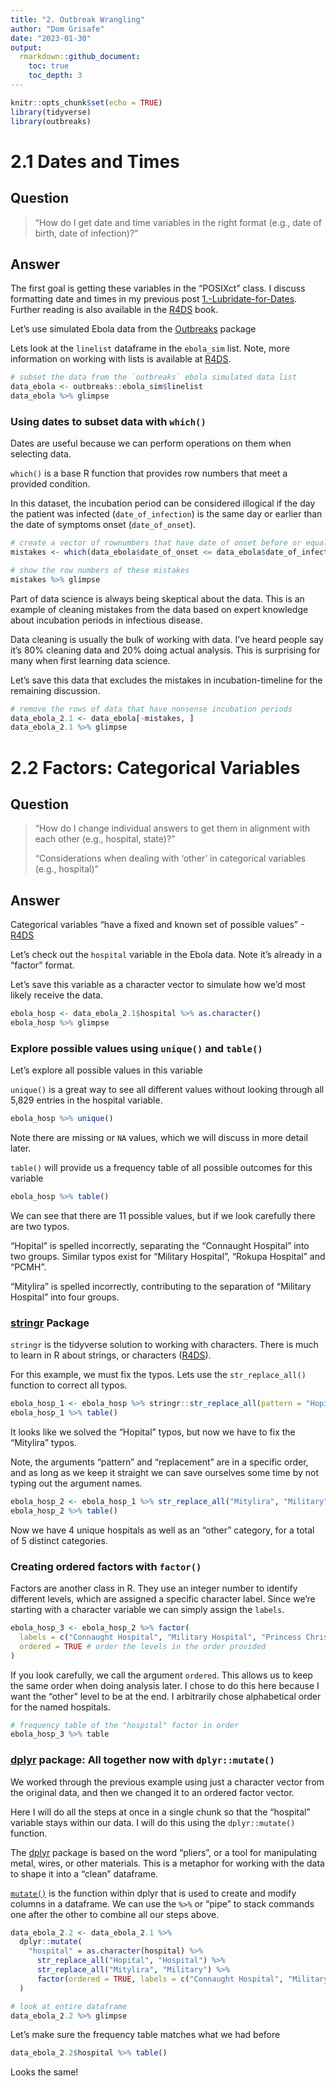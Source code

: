 ```yaml
---
title: "2. Outbreak Wrangling"
author: "Dom Grisafe"
date: "2023-01-30"
output: 
  rmarkdown::github_document:
    toc: true
    toc_depth: 3
---
```


```r
knitr::opts_chunk$set(echo = TRUE)
library(tidyverse)
library(outbreaks)
```

# 2.1 Dates and Times

## Question

> "How do I get date and time variables in the right format (e.g., date of birth, date of infection)?"

## Answer

The first goal is getting these variables in the "POSIXct" class. I discuss formatting date and times in my previous post [1.-Lubridate-for-Dates](https://github.com/dgrisafe/outbreak_wrangling/blob/main/1.-Lubridate-for-Dates.md#posixct-the-class-of-date-and-time). Further reading is also available in the [R4DS](https://r4ds.had.co.nz/dates-and-times.html) book.


Let's use simulated Ebola data from the [Outbreaks](https://urldefense.com/v3/__https://cran.r-project.org/web/packages/outbreaks/outbreaks.pdf__;!!LIr3w8kk_Xxm!upqova8xo2BulfSiLrpFgR8tg2JMwO2bJCJbXafwaO7OZES2_d4WFSHGddRQ039RDXxOuPPErqB0ktPe6cx_$) package

Lets look at the `linelist` dataframe in the `ebola_sim` list. Note, more information on working with lists is available at [R4DS](https://r4ds.had.co.nz/vectors.html#lists).

```r
# subset the data from the `outbreaks` ebola simulated data list
data_ebola <- outbreaks::ebola_sim$linelist
data_ebola %>% glimpse
```

### Using dates to subset data with `which()`

Dates are useful because we can perform operations on them when selecting data.

`which()` is a base R function that provides row numbers that meet a provided condition.

In this dataset, the incubation period can be considered illogical if the day the patient was infected (`date_of_infection`) is the same day or earlier than the date of symptoms onset (`date_of_onset`).

```r
# create a vector of rownumbers that have date of onset before or equal to the date of infection
mistakes <- which(data_ebola$date_of_onset <= data_ebola$date_of_infection)

# show the row numbers of these mistakes
mistakes %>% glimpse
```

Part of data science is always being skeptical about the data. This is an example of cleaning mistakes from the data based on expert knowledge about incubation periods in infectious disease.

Data cleaning is usually the bulk of working with data. I've heard people say it's 80% cleaning data and 20% doing actual analysis. This is surprising for many when first learning data science.

Let's save this data that excludes the mistakes in incubation-timeline for the remaining discussion.

```r
# remove the rows of data that have nonsense incubation periods
data_ebola_2.1 <- data_ebola[-mistakes, ]
data_ebola_2.1 %>% glimpse
```


# 2.2 Factors: Categorical Variables

## Question

> "How do I change individual answers to get them in alignment with each other (e.g., hospital, state)?"
>
> "Considerations when dealing with 'other' in categorical variables (e.g., hospital)"

## Answer

Categorical variables "have a fixed and known set of possible values" -[R4DS](https://r4ds.had.co.nz/factors.html)


Let's check out the `hospital` variable in the Ebola data. Note it's already in a "factor" format. 

Let's save this variable as a character vector to simulate how we'd most likely receive the data.

```r
ebola_hosp <- data_ebola_2.1$hospital %>% as.character()
ebola_hosp %>% glimpse
```


### Explore possible values using `unique()` and `table()`

Let's explore all possible values in this variable

`unique()` is a great way to see all different values without looking through all 5,829 entries in the hospital variable.

```r
ebola_hosp %>% unique()
```
Note there are missing or `NA` values, which we will discuss in more detail later.

`table()` will provide us a frequency table of all possible outcomes for this variable

```r
ebola_hosp %>% table()
```

We can see that there are 11 possible values, but if we look carefully there are two typos.

"Hopital" is spelled incorrectly, separating the "Connaught Hospital" into two groups. Similar typos exist for "Military Hospital", "Rokupa Hospital" and "PCMH".

"Mitylira" is spelled incorrectly, contributing to the separation of "Military Hospital" into four groups.


### [stringr](https://cran.r-project.org/web/packages/stringr/index.html) Package

`stringr` is the tidyverse solution to working with characters. There is much to learn in R about strings, or characters ([R4DS](https://r4ds.had.co.nz/strings.html)). 

For this example, we must fix the typos. Lets use the `str_replace_all()` function to correct all typos.

```r
ebola_hosp_1 <- ebola_hosp %>% stringr::str_replace_all(pattern = "Hopital", replacement = "Hospital")
ebola_hosp_1 %>% table()
```

It looks like we solved the "Hopital" typos, but now we have to fix the "Mitylira" typos.

Note, the arguments "pattern" and "replacement" are in a specific order, and as long as we keep it straight we can save ourselves some time by not typing out the argument names.

```r
ebola_hosp_2 <- ebola_hosp_1 %>% str_replace_all("Mitylira", "Military")
ebola_hosp_2 %>% table()
```

Now we have 4 unique hospitals as well as an "other" category, for a total of 5 distinct categories.

### Creating ordered factors with `factor()`

Factors are another class in R. They use an integer number to identify different levels, which are assigned a specific character label. Since we're starting with a character variable we can simply assign the `labels`.

```r
ebola_hosp_3 <- ebola_hosp_2 %>% factor(
  labels = c("Connaught Hospital", "Military Hospital", "Princess Christian Maternity Hospital (PCMH)", "Rokupa Hospital", "other"),
  ordered = TRUE # order the levels in the order provided
) 
```

If you look carefully, we call the argument `ordered`. This allows us to keep the same order when doing analysis later. I chose to do this here because I want the "other" level to be at the end. I arbitrarily chose alphabetical order for the named hospitals.

```r
# frequency table of the "hospital" factor in order
ebola_hosp_3 %>% table
```

### [dplyr](https://cran.r-project.org/web/packages/dplyr/index.html) package: All together now with `dplyr::mutate()`

We worked through the previous example using just a character vector from the original data, and then we changed it to an ordered factor vector.

Here I will do all the steps at once in a single chunk so that the "hospital" variable stays within our data. I will do this using the `dplyr::mutate()` function.

The [dplyr](https://dplyr.tidyverse.org/) package is based on the word "pliers", or a tool for manipulating metal, wires, or other materials. This is a metaphor for working with the data to shape it into a "clean" dataframe.

[`mutate()`](https://r4ds.had.co.nz/transform.html?q=dplyr#dplyr-basics) is the function within dplyr that is used to create and modify columns in a dataframe. We can use the `%>%` or "pipe" to stack commands one after the other to combine all our steps above.

```r
data_ebola_2.2 <- data_ebola_2.1 %>%
  dplyr::mutate(
    "hospital" = as.character(hospital) %>% 
      str_replace_all("Hopital", "Hospital") %>% 
      str_replace_all("Mitylira", "Military") %>% 
      factor(ordered = TRUE, labels = c("Connaught Hospital", "Military Hospital", "Princess Christian Maternity Hospital (PCMH)", "Rokupa Hospital", "other"))
  )

# look at entire dataframe
data_ebola_2.2 %>% glimpse
```
Let's make sure the frequency table matches what we had before
```r
data_ebola_2.2$hospital %>% table()
```

Looks the same!


<!-- # 5. Factors, dplyr:case_when() -->

<!-- [R4DS Factors](https://r4ds.had.co.nz/factors.html) -->

<!-- Creating a region variable based on the states using case_when() and then factors to format ordinal variables -->

<!-- #  6. Renaming variables: camelCase, snake_case, names() or dplyr:rename() -->

<!-- [R4DS Whats in a name?](https://r4ds.had.co.nz/workflow-basics.html#whats-in-a-name) -->

<!-- # 8. Race: dashes and slashes -->

<!-- [R4DS Factors](https://r4ds.had.co.nz/factors.html) -->

<!-- dplyr:casewhen() -->

<!-- # 9. activities comma, mode semicolon, symptoms comma -->

<!-- [R4DS Longer](https://r4ds.had.co.nz/tidy-data.html#longer) -->

<!-- Split variable by delimiter, dplyr -->

<!-- Wide data to long data -->

<!-- pivot_longer() -->

<!-- # 10. breakfast, lunch -->

<!-- [R4DS Wider](https://r4ds.had.co.nz/tidy-data.html#wider) -->

<!-- pivot_longer() -->

<!-- # 11. Vaccinated: Explicit NA -->

<!-- [R4DS Missing values](https://r4ds.had.co.nz/tidy-data.html#missing-values-3) -->

<!-- # 12. occupation, date_exposure: Implicit missing data -->

<!-- [R4DS Missing values](https://r4ds.had.co.nz/tidy-data.html#missing-values-3) -->
